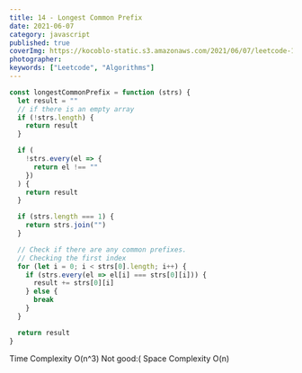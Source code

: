 ```yaml
---
title: 14 - Longest Common Prefix
date: 2021-06-07
category: javascript
published: true
coverImg: https://kocoblo-static.s3.amazonaws.com/2021/06/07/leetcode-14/cover-img.jpg
photographer:
keywords: ["Leetcode", "Algorithms"]
---
```


```js
const longestCommonPrefix = function (strs) {
  let result = ""
  // if there is an empty array
  if (!strs.length) {
    return result
  }

  if (
    !strs.every(el => {
      return el !== ""
    })
  ) {
    return result
  }

  if (strs.length === 1) {
    return strs.join("")
  }

  // Check if there are any common prefixes.
  // Checking the first index
  for (let i = 0; i < strs[0].length; i++) {
    if (strs.every(el => el[i] === strs[0][i])) {
      result += strs[0][i]
    } else {
      break
    }
  }

  return result
}
```

Time Complexity O(n^3) Not good:(
Space Complexity O(n)
